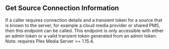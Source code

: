 
## Get Source Connection Information

<OperationInfo method='get' path='/security/resources' />

If a caller requires connection details and a transient token for a source that is known to the server, for example a cloud media provider or shared PMS, then this endpoint can be called. This endpoint is only accessible with either an admin token or a valid transient token generated from an admin token.
Note: requires Plex Media Server >= 1.15.4.

